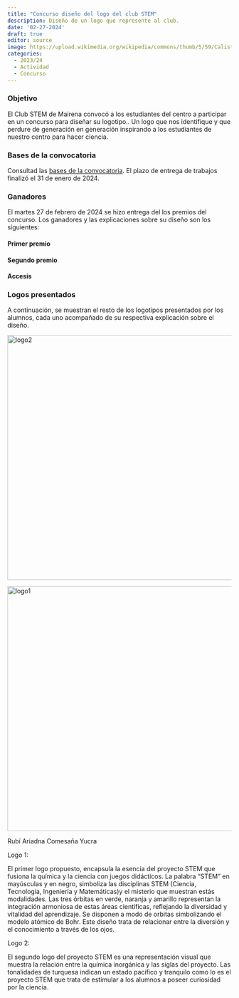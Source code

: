 ```yaml
---
title: "Concurso diseño del logo del club STEM"
description: Diseño de un logo que represente al club.
date: '02-27-2024'
draft: true
editor: source
image: https://upload.wikimedia.org/wikipedia/commons/thumb/5/59/Calisthenics_in_Berlin-Marzahn_%28Marzahner_Promenade%29_Siegertreppchen.jpg/640px-Calisthenics_in_Berlin-Marzahn_%28Marzahner_Promenade%29_Siegertreppchen.jpg
categories: 
  - 2023/24
  - Actividad
  - Concurso
---
```


### Objetivo

El Club STEM de Mairena convocó a los estudiantes del centro a participar en un concurso para diseñar su logotipo.. Un logo que nos identifique y que perdure de generación en generación inspirando a los estudiantes de nuestro centro para hacer ciencia.

### Bases de la convocatoria

Consultad las [bases de la convocatoria](./docs/Concurso%20Logotipo%20Club%20Stem.pdf). El plazo de entrega de trabajos finalizó el 31 de enero de 2024.

### Ganadores

El martes 27 de febrero de 2024 se hizo entrega del los premios del concurso. Los ganadores y las explicaciones sobre su diseño son los siguientes:

#### Primer premio


#### Segundo premio

#### Accesis

### Logos presentados

A continuación, se muestran el resto de los logotipos presentados por los alumnos, cada uno acompañado de su respectiva explicación sobre el diseño.

::: {#fig-autor layout-ncol=2}

<a href="https://mediateca.educa.madrid.org/imagen/f7z45xy57pejzqxf" title="logo2"><img src="https://mediateca.educa.madrid.org/imagen.php?id=f7z45xy57pejzqxf&type=2&m=550" width="550" height="550" alt="logo2" style="border:0" /></a>

<a href="https://mediateca.educa.madrid.org/imagen/w4dbgfnetmz6neg1" title="logo1"><img src="https://mediateca.educa.madrid.org/imagen.php?id=w4dbgfnetmz6neg1&type=2&m=550" width="550" height="550" alt="logo1" style="border:0" /></a>

 Rubí Ariadna Comesaña Yucra
:::


Logo 1:

El primer logo propuesto, encapsula la esencia del proyecto STEM que fusiona la química y la ciencia con juegos didácticos. La palabra "STEM" en mayúsculas y en negro, simboliza las disciplinas STEM (Ciencia, Tecnología, Ingeniería y Matemáticas)y el misterio que muestran estás modalidades. Las tres órbitas en verde, naranja y amarillo representan la integración armoniosa de estas áreas científicas, reflejando la diversidad y vitalidad del aprendizaje. Se disponen a modo de orbitas simbolizando el modelo atómico de Bohr. Este diseño trata de relacionar entre la diversión y el conocimiento a través de los ojos.



Logo 2:

El segundo logo del proyecto STEM es una  representación visual que muestra la relación entre la química inorgánica y las siglas del proyecto. Las tonalidades de turquesa indican un estado pacífico y tranquilo como lo es el proyecto STEM que trata de estimular a los alumnos a poseer curiosidad por la ciencia.

